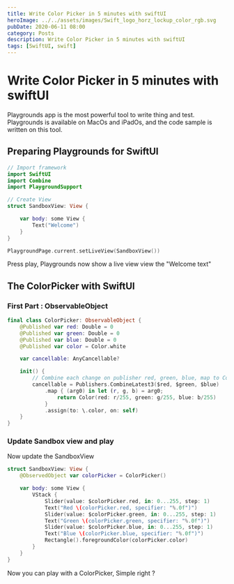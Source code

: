 ```yaml
---
title: Write Color Picker in 5 minutes with swiftUI
heroImage: ../../assets/images/Swift_logo_horz_lockup_color_rgb.svg
pubDate: 2020-06-11 08:00
category: Posts
description: Write Color Picker in 5 minutes with swiftUI
tags: [SwiftUI, swift]
---
```


# Write Color Picker in 5 minutes with swiftUI

Playgrounds app is the most powerful tool to write thing and test.
Playgrounds is available on MacOs and iPadOs, and the code sample is written on this tool.

## Preparing Playgrounds for SwiftUI

```swift
// Import framework
import SwiftUI
import Combine
import PlaygroundSupport

// Create View
struct SandboxView: View {

    var body: some View {
        Text("Welcome")
    }
}

PlaygroundPage.current.setLiveView(SandboxView())

```

Press play, Playgrounds now show a live view view the "Welcome text"

## The ColorPicker with SwiftUI

### First Part : ObservableObject

```swift
final class ColorPicker: ObservableObject {
    @Published var red: Double = 0
    @Published var green: Double = 0
    @Published var blue: Double = 0
    @Published var color = Color.white

    var cancellable: AnyCancellable?

    init() {
    	// Combine each change on publisher red, green, blue, map to Color, and assign to published color
        cancellable = Publishers.CombineLatest3($red, $green, $blue)
	        .map { (arg0) in let (r, g, b) = arg0;
	            return Color(red: r/255, green: g/255, blue: b/255)
	        }
        	.assign(to: \.color, on: self)
    }
}
```

### Update Sandbox view and play

Now update the SandboxView

```swift
struct SandboxView: View {
    @ObservedObject var colorPicker = ColorPicker()

    var body: some View {
        VStack {
            Slider(value: $colorPicker.red, in: 0...255, step: 1)
            Text("Red \(colorPicker.red, specifier: "%.0f")")
            Slider(value: $colorPicker.green, in: 0...255, step: 1)
            Text("Green \(colorPicker.green, specifier: "%.0f")")
            Slider(value: $colorPicker.blue, in: 0...255, step: 1)
            Text("Blue \(colorPicker.blue, specifier: "%.0f")")
            Rectangle().foregroundColor(colorPicker.color)
        }
    }
}
```

Now you can play with a ColorPicker, Simple right ?

